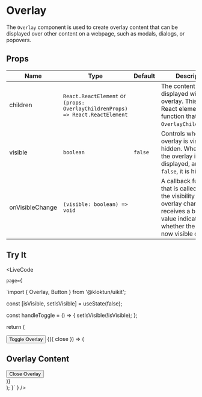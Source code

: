 
# Overlay

The `Overlay` component is used to create overlay content that can be displayed over other content on a webpage, such as modals, dialogs, or popovers.

## Props

| Name            | Type                | Default | Description                                                                                                                                                                                                                           |
|-----------------|---------------------|---------|---------------------------------------------------------------------------------------------------------------------------------------------------------------------------------------------------------------------------------------|
| children        | `React.ReactElement` or `(props: OverlayChildrenProps) => React.ReactElement` | | The content to be displayed within the overlay. This can be a React element or a function that receives `OverlayChildrenProps`. |
| visible         | `boolean`           | `false` | Controls whether the overlay is visible or hidden. When `true`, the overlay is displayed, and when `false`, it is hidden.                                                                                                          |
| onVisibleChange | `(visible: boolean) => void` | | A callback function that is called when the visibility of the overlay changes. It receives a boolean value indicating whether the overlay is now visible or hidden. |


## Try It

<LiveCode 

    page={
`import { Overlay, Button } from '@kloktun/uikit';

  const [isVisible, setIsVisible] = useState(false);

  const handleToggle = () => {
    setIsVisible(!isVisible);
  };

  return (
    <div>
      <Button onClick={handleToggle}>Toggle Overlay</Button>
      <Overlay visible={isVisible} onVisibleChange={setIsVisible}>
        {({ close }) => (
          <div className="my-custom-overlay">
            <h2>Overlay Content</h2>
            <Button onClick={close}>Close Overlay</Button>
          </div>
        )}
      </Overlay>
    </div>
  );
}`
  }
/>